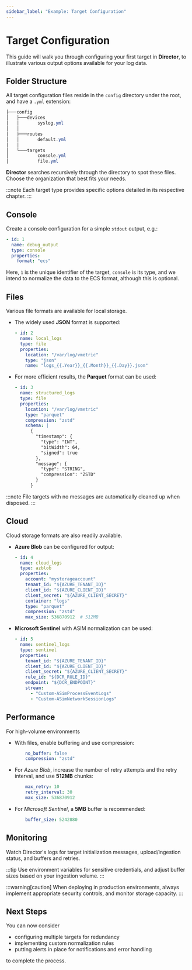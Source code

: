 ```yaml
---
sidebar_label: "Example: Target Configuration"
---
```


# Target Configuration

This guide will walk you through configuring your first target in **Director**, to illustrate various output options available for your log data.

## Folder Structure

All target configuration files reside in the `config` directory under the root, and have a `.yml` extension:

```powershell
├───config
│   ├───devices
│   │       syslog.yml
│   │
│   ├───routes
│   │       default.yml
│   │
│   └───targets
│           console.yml
│           file.yml
```

**Director** searches recursively through the directory to spot these files. Choose the organization that best fits your needs.

:::note
Each target type provides specific options detailed in its respective chapter.
:::

## Console

Create a console configuration for a simple `stdout` output, e.g.:

```yaml title="config/targets/console.yml"
- id: 1
  name: debug_output
  type: console
  properties:             
    format: "ecs"
```

Here, `1` is the unique identifier of the target, `console` is its type, and we intend to normalize the data to the ECS format, although this is optional.

## Files

Various file formats are available for local storage.

* The widely used **JSON** format is supported:

  ```yaml title="config/targets/file.yml"
  - id: 2
    name: local_logs
    type: file
    properties:
      location: "/var/log/vmetric"
      type: "json"
      name: "logs_{{.Year}}_{{.Month}}_{{.Day}}.json"
  ```

* For more efficient results, the **Parquet** format can be used:

  ```yaml
  - id: 3
    name: structured_logs
    type: file
    properties:
      location: "/var/log/vmetric"
      type: "parquet"
      compression: "zstd"
      schema: |
        {
          "timestamp": {
            "type": "INT",
            "bitWidth": 64,
            "signed": true
          },
          "message": {
            "type": "STRING",
            "compression": "ZSTD"
          }
        }
  ```

:::note
File targets with no messages are automatically cleaned up when disposed.
:::

## Cloud

Cloud storage formats are also readily available.

* **Azure Blob** can be configured for output:

  ```yaml title="config/targets/azblob.yml"
  - id: 4
    name: cloud_logs
    type: azblob
    properties:
      account: "mystorageaccount"
      tenant_id: "${AZURE_TENANT_ID}"
      client_id: "${AZURE_CLIENT_ID}"
      client_secret: "${AZURE_CLIENT_SECRET}"
      container: "logs"
      type: "parquet"
      compression: "zstd"
      max_size: 536870912  # 512MB
  ```

* **Microsoft Sentinel** with ASIM normalization can be used:

  ```yaml title="config/targets/sentinel.yml"
  - id: 5
    name: sentinel_logs
    type: sentinel
    properties:
      tenant_id: "${AZURE_TENANT_ID}"
      client_id: "${AZURE_CLIENT_ID}"
      client_secret: "${AZURE_CLIENT_SECRET}"
      rule_id: "${DCR_RULE_ID}"
      endpoint: "${DCR_ENDPOINT}"
      stream:
        - "Custom-ASimProcessEventLogs"
        - "Custom-ASimNetworkSessionLogs"
  ```

## Performance

For high-volume environments

* With files, enable buffering and use compression:

  ```yaml
      no_buffer: false
      compression: "zstd"
  ```

* For _Azure Blob_, increase the number of retry attempts and the retry interval, and use **512MB** chunks:

  ```yaml
      max_retry: 10
      retry_interval: 30
      max_size: 536870912
  ```

* For _Microsoft Sentinel_, a **5MB** buffer is recommended:

  ```yaml
      buffer_size: 5242880
  ```

## Monitoring

Watch Director's logs for target initialization messages, upload/ingestion status, and buffers and retries.

:::tip
Use environment variables for sensitive credentials, and adjust buffer sizes based on your ingestion volume.
:::

:::warning[caution]
When deploying in production environments, always implement appropriate security controls, and monitor storage capacity.
:::

## Next Steps

You can now consider

- configuring multiple targets for redundancy
- implementing custom normalization rules
- putting alerts in place for notifications and error handling

to complete the process.
